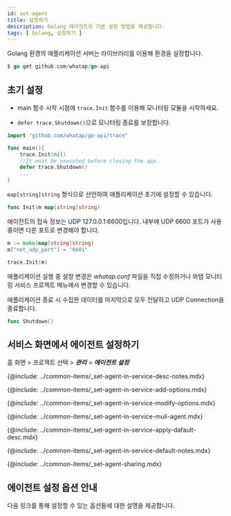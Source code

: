 ```yaml
---
id: set-agent
title: 설정하기
description: Golang 에이전트의 기본 설정 방법을 제공합니다.
tags: [ Golang, 설정하기 ]
---
```


Golang 환경의 애플리케이션 서버는 라이브러리를 이용해 환경을 설정합니다.

```go title='라이브러리 다운로드'
$ go get github.com/whatap/go-api
```

## 초기 설정

* main 함수 시작 시점에 `trace.Init` 함수를 이용해 모니터링 모듈을 시작하세요.

* `defer trace.Shutdown()`으로 모니터링 종료를 보장합니다.

```go title='GO'
import "github.com/whatap/go-api/trace"

func main(){
    trace.Init(nil)
    //It must be executed before closing the app.
    defer trace.Shutdown()
	...
}
```

`map[string]string` 형식으로 선언하여 애플리케이션 초기에 설정할 수 있습니다.

```go title='GO'
func Init(m map[string]string)
```

에이전트의 접속 정보는 UDP 127.0.0.1:6600입니다. 내부에 UDP 6600 포트가 사용 중이면 다른 포트로 변경해야 합니다.

```go title='GO'
m := make(map[string]string)
m["net_udp_port"] = "6601"

trace.Init(m)
```

애플리케이션 실행 중 설정 변경은 *whatap.conf* 파일을 직접 수정하거나 와탭 모니터링 서비스 프로젝트 메뉴에서 변경할 수 있습니다.

애플리케이션 종료 시 수집한 데이터를 마지막으로 모두 전달하고 UDP Connection을 종료합니다.

```go title='GO'
func Shutdown()
```


<!--서비스 화면에서 에이전트 설정하기 start-->
## 서비스 화면에서 에이전트 설정하기

홈 화면 > 프로젝트 선택 > ***관리*** > ***에이전트 설정***


<Desc name='whatap.conf'/>

<!--Notes-->
{@include: ../common-items/_set-agent-in-service-desc-notes.mdx}

<!--옵션추가하기-->
{@include: ../common-items/_set-agent-in-service-add-options.mdx}  

<!--옵션 수정 또는 삭제 -->
{@include: ../common-items/_set-agent-in-service-modify-options.mdx}  

<!-- 여러에이전트 동시 적용 -->
{@include: ../common-items/_set-agent-in-service-muli-agent.mdx}

<!-- 에이전트 기본값 적용 -->
{@include: ../common-items/_set-agent-in-service-apply-dafault-desc.mdx}


<DefaultItems name='whatap.conf'/>

<!--Notes-->
{@include: ../common-items/_set-agent-in-service-default-notes.mdx}

<!--설정 공유하기-->
{@include: ../common-items/_set-agent-sharing.mdx}  

<!--서비스 화면에서 에이전트 설정하기 end-->


## 에이전트 설정 옵션 안내

다음 링크를 통해 설정할 수 있는 옵션들에 대한 설명을 제공합니다.


<DocCardList/>